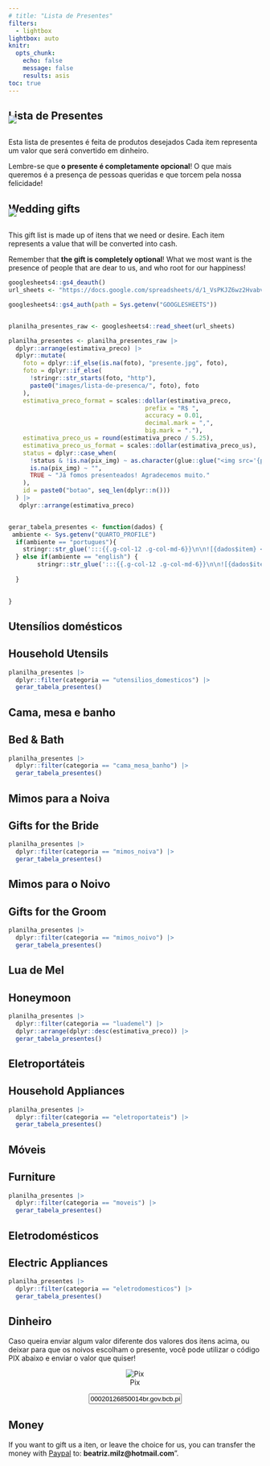 ```yaml
---
# title: "Lista de Presentes"
filters:
  - lightbox
lightbox: auto
knitr:
  opts_chunk: 
    echo: false
    message: false
    results: asis
toc: true
---
```


::: {.content-visible when-profile="portugues"}
# Lista de Presentes

![](images/floral.jpg){.nolightbox fig-align="center" style="margin-top: -30px;"}

Esta lista de presentes é feita de produtos desejados Cada item representa um valor que será convertido em dinheiro.

Lembre-se que **o presente é completamente opcional**! O que mais queremos é a presença de pessoas queridas e que torcem pela nossa felicidade!
:::


::: {.content-visible when-profile="english"}
# Wedding gifts

![](images/floral.jpg){.nolightbox fig-align="center" style="margin-top: -30px;"}

This gift list is made up of itens that we need or desire. Each item represents a value that will be converted into cash.

Remember that **the gift is completely optional**! What we most want is the presence of people that are dear to us, and who root for our happiness!
:::




```r

googlesheets4::gs4_deauth()
url_sheets <- "https://docs.google.com/spreadsheets/d/1_VsPKJZ6wz2HvabvGI6V-oW-1923KE_FyfKsvy-T2yc/edit#gid=0"

googlesheets4::gs4_auth(path = Sys.getenv("GOOGLESHEETS"))


planilha_presentes_raw <- googlesheets4::read_sheet(url_sheets) 

planilha_presentes <- planilha_presentes_raw |> 
  dplyr::arrange(estimativa_preco) |> 
  dplyr::mutate(
    foto = dplyr::if_else(is.na(foto), "presente.jpg", foto),
    foto = dplyr::if_else(
      !stringr::str_starts(foto, "http"),
      paste0("images/lista-de-presenca/", foto), foto
    ),
    estimativa_preco_format = scales::dollar(estimativa_preco,
                                      prefix = "R$ ", 
                                      accuracy = 0.01,
                                      decimal.mark = ",", 
                                      big.mark = "."),
    estimativa_preco_us = round(estimativa_preco / 5.25),
    estimativa_preco_us_format = scales::dollar(estimativa_preco_us),
    status = dplyr::case_when(
      !status & !is.na(pix_img) ~ as.character(glue::glue("<img src='{pix_img}' class='img-fluid figure-img'/>")),
      is.na(pix_img) ~ "",
      TRUE ~ "Já fomos presenteados! Agradecemos muito."
    ),
    id = paste0("botao", seq_len(dplyr::n()))
  ) |> 
   dplyr::arrange(estimativa_preco)


gerar_tabela_presentes <- function(dados) {
 ambiente <- Sys.getenv("QUARTO_PROFILE")
  if(ambiente == "portugues"){
    stringr::str_glue(':::{{.g-col-12 .g-col-md-6}}\n\n![{dados$item} <br> **{dados$estimativa_preco_format}**]({dados$foto}){{group="fotos" description="Caso você queira nos presentear com este item, envie um pix com o valor para<br/>{dados$status}<br/>Se quiser usar o código PIX, copie o texto abaixo <br/><input type=\'text\' value=\'{dados$pix_code}\' id=\'{dados$id}\' class=\'copiar-pix\' onClick=\'this.select();\'></input>" }}\n:::\n')
  } else if(ambiente == "english") {
        stringr::str_glue(':::{{.g-col-12 .g-col-md-6}}\n\n![{dados$item_en} <br> **{dados$estimativa_preco_us_format}**]({dados$foto}){{group="fotos" description="If you want to gift us this item, you can transfer **{dados$estimativa_preco_us_format}** with [Paypal](https://www.paypal.com/) to: **beatriz.milz@hotmail.com**" }}\n:::\n')
    
  }

  
}

```


::: {.content-visible when-profile="portugues"}

## Utensílios domésticos
:::

::: {.content-visible when-profile="english"}

##  Household Utensils
:::


:::{.grid}


```r
planilha_presentes |>
  dplyr::filter(categoria == "utensilios_domesticos") |>
  gerar_tabela_presentes()
```


:::



::: {.content-visible when-profile="portugues"}

## Cama, mesa e banho
:::

::: {.content-visible when-profile="english"}

##  Bed & Bath
:::

:::{.grid}


```r
planilha_presentes |>
  dplyr::filter(categoria == "cama_mesa_banho") |>
  gerar_tabela_presentes()
```

:::


::: {.content-visible when-profile="portugues"}

## Mimos para a Noiva
:::

::: {.content-visible when-profile="english"}

##  Gifts for the Bride
:::


:::{.grid}


```r
planilha_presentes |> 
  dplyr::filter(categoria == "mimos_noiva") |> 
  gerar_tabela_presentes()
```

:::

::: {.content-visible when-profile="portugues"}

## Mimos para o Noivo
:::

::: {.content-visible when-profile="english"}

##  Gifts for the Groom
:::


:::{.grid}


```r
planilha_presentes |> 
  dplyr::filter(categoria == "mimos_noivo") |> 
  gerar_tabela_presentes()
```
:::


::: {.content-visible when-profile="portugues"}

## Lua de Mel
:::

::: {.content-visible when-profile="english"}

##  Honeymoon
:::

:::{.grid}


```r
planilha_presentes |> 
  dplyr::filter(categoria == "luademel") |> 
  dplyr::arrange(dplyr::desc(estimativa_preco)) |> 
  gerar_tabela_presentes()
```

:::


::: {.content-visible when-profile="portugues"}

## Eletroportáteis
:::

::: {.content-visible when-profile="english"}

##  Household Appliances 
:::

:::{.grid}


```r
planilha_presentes |> 
  dplyr::filter(categoria == "eletroportateis") |> 
  gerar_tabela_presentes()
```

:::

::: {.content-visible when-profile="portugues"}

## Móveis
:::

::: {.content-visible when-profile="english"}

##  Furniture
:::


:::{.grid}


```r
planilha_presentes |> 
  dplyr::filter(categoria == "moveis") |> 
  gerar_tabela_presentes()
```

:::

::: {.content-visible when-profile="portugues"}

## Eletrodomésticos
:::

::: {.content-visible when-profile="english"}

##  Electric Appliances
:::


:::{.grid}


```r
planilha_presentes |> 
  dplyr::filter(categoria == "eletrodomesticos") |> 
  gerar_tabela_presentes()
```

:::

::: {.content-visible when-profile="portugues"}
## Dinheiro

Caso queira enviar algum valor diferente dos valores dos itens acima, ou deixar para que os noivos escolham o presente, você pode utilizar o código PIX abaixo e enviar o valor que quiser!

<center>
![Pix](https://i.imgur.com/JGPmV6k.png){group="fotos" description="Caso você queira nos presentear com este item, envie um pix desejado usando esse QR CODE, ou copie o número do código PIX abaixo: <br> <input type='text' value='00020126850014br.gov.bcb.pix0136cf692a90-fb2e-48f5-913d-f73f7ed66cc90223Casamento beaeju.com.br5204000053039865802BR5925JULIO ADOLFO ZUCON TRECEN6009SAO PAULO62180514CasamentoGeral63042424' id='pix-geral' class='copiar-pix' onClick='this.select();'></input>"}

<input type='text' value='00020126850014br.gov.bcb.pix0136cf692a90-fb2e-48f5-913d-f73f7ed66cc90223Casamento beaeju.com.br5204000053039865802BR5925JULIO ADOLFO ZUCON TRECEN6009SAO PAULO62180514CasamentoGeral63042424' id='pix-geral' class='copiar-pix' onClick='this.select();'></input>
</center>


:::


::: {.content-visible when-profile="english"}

##  Money

If you want to gift us a iten, or leave the choice for us, you can transfer the money with [Paypal](https://www.paypal.com/) to: **beatriz.milz@hotmail.com**".
:::

